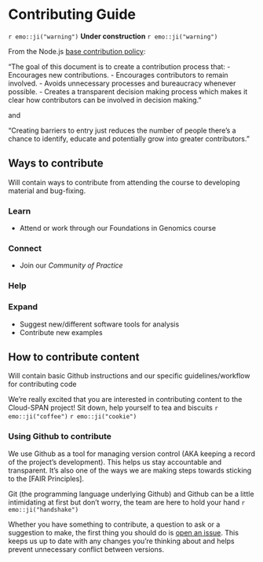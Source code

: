 # Contributing Guide
`r emo::ji("warning")` **Under construction** `r emo::ji("warning")`

From the Node.js [base contribution policy](https://medium.com/the-node-js-collection/healthy-open-source-967fa8be7951):

"The goal of this document is to create a contribution process that:
- Encourages new contributions.
- Encourages contributors to remain involved.
- Avoids unnecessary processes and bureaucracy whenever possible.
- Creates a transparent decision making process which makes it clear how contributors can be involved in decision making."

and

"Creating barriers to entry just reduces the number of people there’s a chance to identify, educate and potentially grow into greater contributors."

## Ways to contribute
Will contain ways to contribute from attending the course to developing material and bug-fixing.

### Learn {-}
- Attend or work through our Foundations in Genomics course

### Connect {-}
- Join our *Community of Practice*

### Help {-}

### Expand {-}
- Suggest new/different software tools for analysis
- Contribute new examples

## How to contribute content
Will contain basic Github instructions and our specific guidelines/workflow for contributing code

We're really excited that you are interested in contributing content to the Cloud-SPAN project! Sit down, help yourself to tea and biscuits `r emo::ji("coffee")` `r emo::ji("cookie")`

### Using Github to contribute
We use Github as a tool for managing version control (AKA keeping a record of the project's development). This helps us stay accountable and transparent. It's also one of the ways we are making steps towards sticking to the [FAIR Principles].

Git (the programming language underlying Github) and Github can be a little intimidating at first but don't worry, the team are here to hold your hand `r emo::ji("handshake")`

Whether you have something to contribute, a question to ask or a suggestion to make, the first thing you should do is [open an issue]("https://docs.github.com/en/issues/tracking-your-work-with-issues/about-issues"). This keeps us up to date with any changes you're thinking about and helps prevent unnecessary conflict between versions.
